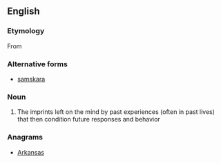 ==English==

===Etymology===
From {{etyl|sa|en}} {{m|sa|||impression}}

===Alternative forms===
* [[samskara]]

===Noun===
{{wikipedia}}
{{en-noun}}

# {{context|Hinduism|lang=en}} The imprints left on the mind by past experiences (often in past lives) that then condition future responses and behavior

===Anagrams===
* [[Arkansas#English|Arkansas]]